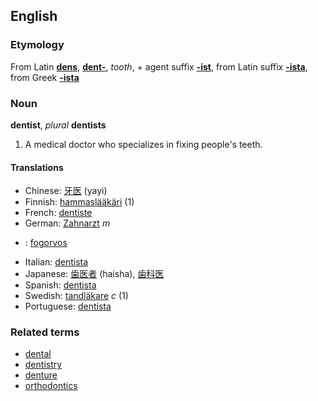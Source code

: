 ==English==
===Etymology===
From Latin '''[[dens]]''', '''[[dent-]]''', ''tooth'', + agent suffix '''[[-ist]]''', from Latin suffix '''[[-ista]]''', from Greek '''[[-ista]]'''

===Noun===
'''dentist''', ''plural'' '''dentists'''

# A medical doctor who specializes in fixing people's teeth.

====Translations====
*Chinese: [[牙医]] (yayi)
*Finnish: [[hammaslääkäri]] (1)
*French: [[dentiste]] 
*German: [[Zahnarzt]] ''m''
*{{hu}}: [[fogorvos]]
*Italian: [[dentista]]
*Japanese: [[歯医者]] (haisha), [[歯科医]]
*Spanish: [[dentista]]
*Swedish: [[tandläkare]] ''c'' (1)
*Portuguese: [[dentista]]

===Related terms===
*[[dental]]
*[[dentistry]]
*[[denture]]
*[[orthodontics]]